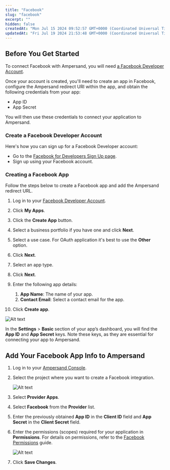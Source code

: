 ```yaml
---
title: "Facebook"
slug: "facebook"
excerpt: ""
hidden: false
createdAt: "Mon Jul 15 2024 09:52:57 GMT+0000 (Coordinated Universal Time)"
updatedAt: "Fri Jul 19 2024 21:53:48 GMT+0000 (Coordinated Universal Time)"
---
```

## Before You Get Started

To connect Facebook with Ampersand, you will need [a Facebook Developer Account](https://developers.facebook.com/).

Once your account is created, you'll need to create an app in Facebook, configure the Ampersand redirect URI within the app, and obtain the following credentials from your app:

- App ID
- App Secret

You will then use these credentials to connect your application to Ampersand.

### Create a Facebook Developer Account

Here's how you can sign up for a Facebook Developer account:

- Go to the [Facebook for Developers Sign Up page](https://developers.facebook.com/).
- Sign up using your Facebook account.

### Creating a Facebook App

Follow the steps below to create a Facebook app and add the Ampersand redirect URL.

1. Log in to your [Facebook Developer Account](https://developers.facebook.com/).

2. Click **My Apps**.

3. Click the **Create App** button.

4. Select a business portfolio if you have one and click **Next**.

5. Select a use case. For OAuth application it's best to use the **Other** option.

6. Click **Next**.

7. Select an app type.

8. Click **Next**.

9. Enter the following app details:
   1. **App Name**: The name of your app.
   2. **Contact Email**: Select a contact email for the app.

10. Click **Create app**.

![Alt text](/images/provider-guides/e137ecd-meta1.gif)


In the **Settings** > **Basic** section of your app’s dashboard, you will find the **App ID** and **App Secret** keys. Note these keys, as they are essential for connecting your app to Ampersand.

## Add Your Facebook App Info to Ampersand

1. Log in to your [Ampersand Console](https://console.withampersand.com).

2. Select the project where you want to create a Facebook integration.

   ![Alt text](/images/provider-guides/dd47b7a-Ampersand.png)

3. Select **Provider Apps**.

4. Select **Facebook** from the **Provider** list.

5. Enter the previously obtained **App ID** in the **Client ID** field and **App Secret** in the **Client Secret** field.

6. Enter the permissions (scopes) required for your application in **Permissions**. For details on permissions, refer to the [Facebook Permissions](https://developers.facebook.com/docs/permissions) guide.

   ![Alt text](/images/provider-guides/8e3ce39-meta2.gif)

7. Click **Save Changes**.
